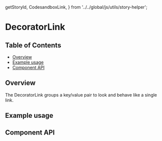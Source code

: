   getStoryId,
  CodesandboxLink,
} from '../../global/js/utils/story-helper';

# DecoratorLink

## Table of Contents

- [Overview](#overview)
- [Example usage](#example-usage)
- [Component API](#component-api)

## Overview

The DecoratorLink groups a key/value pair to look and behave like a single link.

## Example usage

<Canvas>
  <Story id={getStoryId(DecoratorLink.displayName, 'decoratorLink')} />
</Canvas>

## Component API

<ArgsTable />
